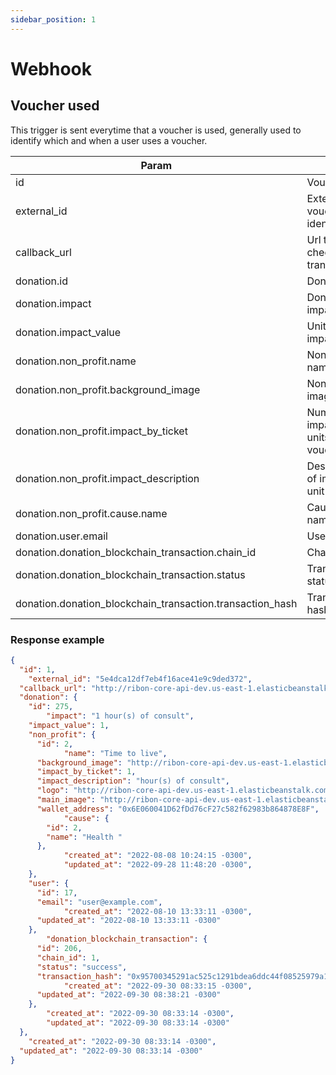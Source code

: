 ```yaml
---
sidebar_position: 1
---
```


# Webhook

## Voucher used
This trigger is sent everytime that a voucher is used, generally used to identify which and when a user uses a voucher.

| Param                                                     | Info                               | Example                                                            |
|-----------------------------------------------------------|------------------------------------|--------------------------------------------------------------------|
| id                                                        | Voucher id                         | 1                                                                  |
| external_id                                               | External voucher identifier        | 5e4dca12df7eb4f16ace41e9c9ded372                                   |
| callback_url                                              | Url to check the transaction       | https://ribon.io/integrations/v1/vouchers/external                 |
| donation.id                                               | Donation id                        | 10                                                                 |
| donation.impact                                           | Donation's impact                  | 1 hour(s) of consult                                               |
| donation.impact_value                                     | Unit of impacts                    | 1                                                                  |
| donation.non_profit.name                                  | Non profit name                    | Evidence Action                                                    |
| donation.non_profit.background_image                      | Non profit image url               | https://ribon.io/nonprofit-url                                     |
| donation.non_profit.impact_by_ticket                      | Number of impact units per voucher | 1                                                                  |
| donation.non_profit.impact_description                    | Description of impact unit         | hour(s) of consult                                                 |
| donation.non_profit.cause.name                            | Cause name                         | Health                                                             |
| donation.user.email                                       | User email                         | user@example.com                                                   |
| donation.donation_blockchain_transaction.chain_id         | Chain id                           | 137                                                                |
| donation.donation_blockchain_transaction.status           | Transaction status                 | success                                                            |
| donation.donation_blockchain_transaction.transaction_hash | Transaction hash                   | 0x95700345291ac525c1291bdea6ddc44f08525979a17c07017cb928522a41a063 |

### Response example
```json
{
  "id": 1,
	"external_id": "5e4dca12df7eb4f16ace41e9c9ded372",
  "callback_url": "http://ribon-core-api-dev.us-east-1.elasticbeanstalk.com/integrations/v1/vouchers/external",
  "donation": {
    "id": 275, 
		"impact": "1 hour(s) of consult",
    "impact_value": 1,
    "non_profit": {
      "id": 2,
			"name": "Time to live",
      "background_image": "http://ribon-core-api-dev.us-east-1.elasticbeanstalk.com//rails/active_storage/blobs/redirect/eyJfcmFpbHMiOnsibWVzc2FnZSI6IkJBaHBHUT09IiwiZXhwIjpudWxsLCJwdXIiOiJibG9iX2lkIn19--20cef27a2b7fe19188bf2f2598d0fe9ac75e05c6/post_donation.png",
      "impact_by_ticket": 1,
      "impact_description": "hour(s) of consult",
      "logo": "http://ribon-core-api-dev.us-east-1.elasticbeanstalk.com//rails/active_storage/blobs/redirect/eyJfcmFpbHMiOnsibWVzc2FnZSI6IkJBaHBGdz09IiwiZXhwIjpudWxsLCJwdXIiOiJibG9iX2lkIn19--f804ee6fef7678025f9a2445507edf6f9c6f8074/logo.png",
      "main_image": "http://ribon-core-api-dev.us-east-1.elasticbeanstalk.com//rails/active_storage/blobs/redirect/eyJfcmFpbHMiOnsibWVzc2FnZSI6IkJBaHBHQT09IiwiZXhwIjpudWxsLCJwdXIiOiJibG9iX2lkIn19--129ce94150043f3d29c10282f17a12a391db0905/card.png",
      "wallet_address": "0x6E060041D62fDd76cF27c582f62983b864878E8F",
			"cause": {
        "id": 2,
        "name": "Health "
      },
			"created_at": "2022-08-08 10:24:15 -0300",
			"updated_at": "2022-09-28 11:48:20 -0300",
    },
    "user": {
      "id": 17,
      "email": "user@example.com",
			"created_at": "2022-08-10 13:33:11 -0300",
      "updated_at": "2022-08-10 13:33:11 -0300"
    },
		"donation_blockchain_transaction": {
      "id": 206,
      "chain_id": 1,
      "status": "success",
      "transaction_hash": "0x95700345291ac525c1291bdea6ddc44f08525979a17c07017cb928522a41a063",
			"created_at": "2022-09-30 08:33:15 -0300",
      "updated_at": "2022-09-30 08:38:21 -0300"
    },
		"created_at": "2022-09-30 08:33:14 -0300",
		"updated_at": "2022-09-30 08:33:14 -0300"
  },
	"created_at": "2022-09-30 08:33:14 -0300",
  "updated_at": "2022-09-30 08:33:14 -0300"
}
```